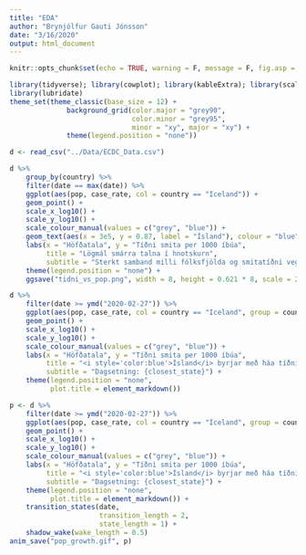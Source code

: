 ```yaml
---
title: "EDA"
author: "Brynjólfur Gauti Jónsson"
date: "3/16/2020"
output: html_document
---
```


```r
knitr::opts_chunk$set(echo = TRUE, warning = F, message = F, fig.asp = 0.621, out.width = "100%", fig.width = 8)
```



```r
library(tidyverse); library(cowplot); library(kableExtra); library(scales); library(gganimate)
library(lubridate)
theme_set(theme_classic(base_size = 12) + 
              background_grid(color.major = "grey90", 
                              color.minor = "grey95", 
                              minor = "xy", major = "xy") +
              theme(legend.position = "none"))
```

```r
d <- read_csv("../Data/ECDC_Data.csv")
```

```r
d %>% 
    group_by(country) %>% 
    filter(date == max(date)) %>% 
    ggplot(aes(pop, case_rate, col = country == "Iceland")) +
    geom_point() +
    scale_x_log10() +
    scale_y_log10() +
    scale_colour_manual(values = c("grey", "blue")) +
    geom_text(aes(x = 3e5, y = 0.87, label = "Ísland"), colour = "blue") +
    labs(x = "Höfðatala", y = "Tíðni smita per 1000 íbúa",
         title = "Lögmál smárra talna í hnotskurn",
         subtitle = "Sterkt samband milli fólksfjölda og smitatíðni vegna þess að í fámennu landi mun eitt smit hækka tíðnina meira") +
    theme(legend.position = "none") +
    ggsave("tidni_vs_pop.png", width = 8, height = 0.621 * 8, scale = 2)
```

```r
d %>% 
    filter(date >= ymd("2020-02-27")) %>%
    ggplot(aes(pop, case_rate, col = country == "Iceland", group = country)) +
    geom_point() +
    scale_x_log10() +
    scale_y_log10() +
    scale_colour_manual(values = c("grey", "blue")) +
    labs(x = "Höfðatala", y = "Tíðni smita per 1000 íbúa",
         title = "<i style='color:blue'>Ísland</i> byrjar með háa tíðni vegna lágs íbúafjölda",
         subtitle = "Dagsetning: {closest_state}") +
    theme(legend.position = "none",
          plot.title = element_markdown())
```



```r
p <- d %>% 
    filter(date >= ymd("2020-02-27")) %>%
    ggplot(aes(pop, case_rate, col = country == "Iceland", group = country)) +
    geom_point() +
    scale_x_log10() +
    scale_y_log10() +
    scale_colour_manual(values = c("grey", "blue")) +
    labs(x = "Höfðatala", y = "Tíðni smita per 1000 íbúa",
         title = "<i style='color:blue'>Ísland</i> byrjar með háa tíðni vegna lágs íbúafjölda",
         subtitle = "Dagsetning: {closest_state}") +
    theme(legend.position = "none",
          plot.title = element_markdown()) +
    transition_states(date,
                      transition_length = 2,
                      state_length = 1) +
    shadow_wake(wake_length = 0.5)
anim_save("pop_growth.gif", p)
```
